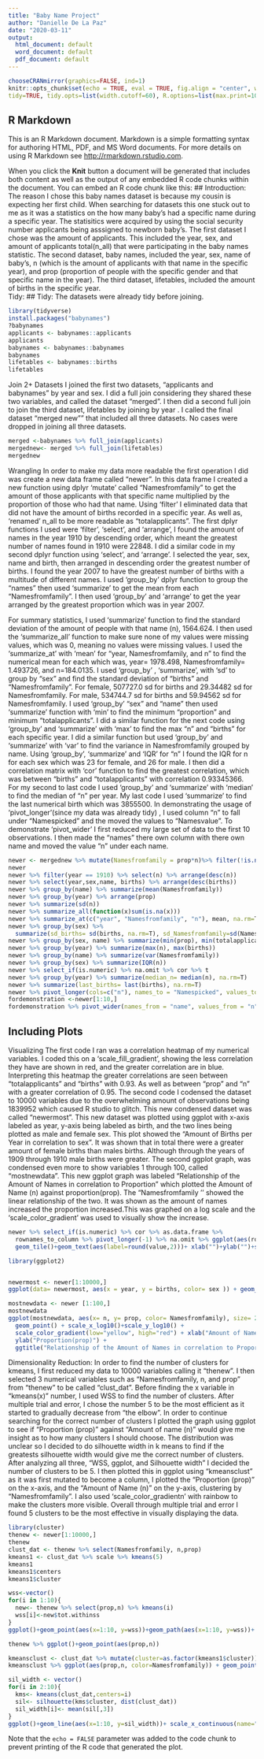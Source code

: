 ```yaml
---
title: "Baby Name Project"
author: "Danielle De La Paz"
date: "2020-03-11"
output:
  html_document: default
  word_document: default
  pdf_document: default
---
```


```r
chooseCRANmirror(graphics=FALSE, ind=1)
knitr::opts_chunk$set(echo = TRUE, eval = TRUE, fig.align = "center", warning = F, message = F,
tidy=TRUE, tidy.opts=list(width.cutoff=60), R.options=list(max.print=100))
```

## R Markdown

This is an R Markdown document. Markdown is a simple formatting syntax for authoring HTML, PDF, and MS Word documents. For more details on using R Markdown see <http://rmarkdown.rstudio.com>.

When you click the **Knit** button a document will be generated that includes both content as well as the output of any embedded R code chunks within the document. You can embed an R code chunk like this:
## Introduction: The reason I chose this baby names dataset is because my cousin is expecting her first child. When searching for datasets this one stuck out to me as it was a statistics on the how many baby's had a specific name during a specific year. The statisitics were acquired by using the social security number applicants being asssigned to newborn baby's. The first dataset I chose was the amount of applicants. This included the year, sex, and amount of applicants total(n_all) that were participating in the baby names statistic. The second dataset, baby names,  included the year, sex, name of baby's, n (which is the amount of applicants with that name in the specific year), and prop (proportion of people with the specific gender and that specific name in the year). The third dataset, lifetables, included the amount of births in the specific year.  
Tidy:
## Tidy: The datasets were already tidy before joining.
```R
library(tidyverse)
install.packages("babynames")
?babynames
applicants <- babynames::applicants
applicants
babynames <- babynames::babynames
babynames
lifetables <- babynames::births
lifetables
```
Join 2+ Datasets
I joined the first two datasets, "applicants and babynames" by year and sex. I did a full join considering they shared these two variables, and called the dataset "merged". I then did a second full join to join the third dataset, lifetables by joining by year . I called the final dataset "merged new"" that included all three datasets.
No cases were dropped in joining all three datasets.


```R
merged <-babynames %>% full_join(applicants)
mergednew<- merged %>% full_join(lifetables)
mergednew
```

Wrangling
In order to make my data more readable the first operation I did was create a new data frame called “newer”. In this data frame I created a new function using dplyr ‘mutate’ called “Namesfromfamily” to get the amount of those applicants with that specific name multiplied by the proportion of those who had that name.  Using ‘filter’ I eliminated data that did not have the amount of births recorded in a specific year. As well as, ‘renamed’ n_all to be more readable as “totalapplicants”. The first dplyr functions I used were ‘filter’, ‘select’, and ‘arrange’, I found the amount of names in the year 1910 by descending order, which meant the greatest number of names found in 1910 were 22848. I did a similar code in my second dplyr function using ‘select’, and ‘arrange’. I selected the year, sex, name and birth, then arranged in descending order the greatest number of births. I found the year 2007 to have the greatest number of births with a multitude of different names. I used ‘group_by’ dplyr function to group the “names” then used ‘summarize’ to get the mean from each “Namesfromfamily”. I then used ‘group_by’ and ‘arrange’ to get the year arranged by the greatest proportion which was in year 2007.

For summary statistics, I used ‘summarize’ function to find the standard deviation of the amount of people with that name (n), 1564.624. I then used the ‘summarize_all’ function to make sure none of my values were missing values, which was 0, meaning no values were missing values. I used the ‘summarize_at’ with ‘mean’ for “year, Namesfromfamily, and n” to find the numerical mean for each which was, year= 1978.498, Namesfromfamily= 1.493726, and n=184.0135. I used ‘group_by’ , ‘summarize’, with ‘sd’ to group by “sex” and find the standard deviation of “births” and “Namesfromfamily”. For female, 507727.0 sd for births and 29.34482 sd for Namesfromfamily. For male, 534744.7 sd for births and 59.94562 sd for Namesfromfamily. I used ‘group_by’ “sex” and “name” then used ‘summarize’ function with ‘min’ to find the minimum “proportion” and minimum “totalapplicants”. I did a similar function for the next code using ‘group_by’ and ‘summarize’ with ‘max’ to find the max “n” and “births” for each specific year.  I did a similar function but used  ‘group_by’ and ‘summarize’ with ‘var’ to find the variance in Namesfromfamily grouped by name. Using ‘group_by’, ‘summarize’ and ‘IQR’ for “n” I found the IQR for n for each sex which was 23 for female, and 26 for male. I then did a correlation matrix with ‘cor’ function to find the greatest correlation, which was between “births” and “totalapplicants” with correlation 0.93345366. For my second to last code I used ‘group_by’ and ‘summarize’ with ‘median’ to find the median of “n” per year. My last code I used ‘summarize’ to find the last numerical birth which was 3855500.
In demonstrating the usage of 'pivot_longer'(since my data was already tidy) , I used column "n" to fall under "Namespicked" and the moved the values to "Namesvalue". To demonstrate 'pivot_wider' I first reduced my large set of data to the first 10 observations. I then made the "names" there own column with there own name and moved the value "n" under each name.


```R
newer <- mergednew %>% mutate(Namesfromfamily = prop*n)%>% filter(!is.na(births)) %>% rename(totalapplicants=n_all)
newer
newer %>% filter(year == 1910) %>% select(n) %>% arrange(desc(n))
newer %>% select(year,sex,name, births) %>% arrange(desc(births))
newer %>% group_by(name) %>% summarize(mean(Namesfromfamily))
newer %>% group_by(year) %>% arrange(prop)
newer %>% summarize(sd(n))
newer %>% summarize_all(function(x)sum(is.na(x)))
newer %>% summarize_at(c("year", "Namesfromfamily", "n"), mean, na.rm=T)
newer %>% group_by(sex) %>%
  summarize(sd_births= sd(births, na.rm=T), sd_Namesfromfamily=sd(Namesfromfamily, na.rm = T))
newer %>% group_by(sex, name) %>% summarize(min(prop), min(totalapplicants))
newer %>% group_by(year) %>% summarize(max(n), max(births))
newer %>% group_by(name) %>% summarize(var(Namesfromfamily))
newer %>% group_by(sex) %>% summarize(IQR(n))
newer %>% select_if(is.numeric) %>% na.omit %>% cor %>% t
newer %>% group_by(year) %>% summarize(median_n= median(n), na.rm=T)
newer %>% summarize(last_births= last(births), na.rm=T)
newer %>% pivot_longer(cols=c("n"), names_to = "Namespicked", values_to = "Namesvalues")
fordemonstration <-newer[1:10,]
fordemonstration %>% pivot_wider(names_from = "name", values_from = "n")

```

## Including Plots
Visualizing 
The first code I ran was a correlation heatmap of my numerical variables. I coded this on a ‘scale_fill_gradient’, showing the less correlation they have are shown in red, and the greater correlation are in blue. Interpreting this heatmap the greater correlations are seen between “totalapplicants” and “births” with 0.93. As well as between “prop” and “n” with a greater correlation of 0.95. The second code I codensed the dataset to 10000 variables due to the overwhelming amount of observations being 1839952 which caused  R studio to glitch. This new condensed dataset was called “newermost”.  This new dataset was plotted using ggplot with x-axis labeled as year, y-axis being labeled as birth, and the two lines being plotted as male and female sex. This plot showed the “Amount of Births per Year in correlation to sex”. It was shown that in total there were a greater amount of female births than males births. Although through the years of 1909 through 1910 male births were greater. 
The second ggplot graph, was condensed even more to show variables 1 through 100, called “mostnewdata”. This new ggplot graph was labeled “Relationship of the Amount of Names in correlation to Proportion” which plotted the Amount of Name (n) against proportion(prop). The “Namesfromfamily '' showed the linear relationship of the two. It was shown as the amount of names increased the proportion increased.This was graphed on a log scale and the ‘scale_color_gradient’ was used to visually show the increase.

```R
newer %>% select_if(is.numeric) %>% cor %>% as.data.frame %>%
  rownames_to_column %>% pivot_longer(-1) %>% na.omit %>% ggplot(aes(rowname, name, fill=value))+ 
  geom_tile()+geom_text(aes(label=round(value,2)))+ xlab("")+ylab("")+scale_fill_gradient(low="red", high = "blue")

library(ggplot2)


newermost <- newer[1:10000,]
ggplot(data= newermost, aes(x = year, y = births, color= sex )) + geom_smooth(method= "lm") +ggtitle("Amount of Births per Year according to sex")

mostnewdata <- newer [1:100,]
mostnewdata
ggplot(mostnewdata, aes(x= n, y= prop, color= Namesfromfamily), size= 2, alpha=.5) + 
  geom_point() + scale_x_log10()+scale_y_log10() +
  scale_color_gradient(low="yellow", high="red") + xlab("Amount of Name(n)") + 
  ylab("Proportion(prop)") + 
  ggtitle("Relationship of the Amount of Names in correlation to Proportion") 

```


Dimensionality Reduction:
In order to find the number of clusters for kmeans, I first reduced my data to 10000 variables calling it “thenew”. I then selected 3 numerical variables such as “Namesfromfamily, n, and prop” from “thenew” to be called “clust_dat”. Before finding the x variable in “kmeans(x)” number, I used WSS to find the number of clusters. After multiple trial and error, I chose the number 5 to be the most efficient as it started to gradually decrease from “the elbow”. In order to continue searching for the correct number of clusters I plotted the graph using ggplot to see if “Proportion (prop)” against “Amount of name (n)” would give me insight as to how many clusters I should choose. The distribution was unclear so I decided to do silhouette width in k means to find if the greatests silhouette width would give me the correct number of clusters. After analyzing all three, “WSS, ggplot, and Silhouette width” I decided the number of clusters to be 5. I then plotted this in ggplot using “kmeansclust” as it was first mutated to become a column, I plotted the “Proportion (prop)” on the x-axis, and the “Amount of Name (n)” on the y-axis, clustering by “Namesfromfamily”. I also used ‘scale_color_gradientn’ with rainbow to make the clusters more visible.  Overall through multiple trial and error I found 5 clusters to be the most effective in visually displaying the data.

```R
library(cluster)
thenew <- newer[1:10000,]
thenew
clust_dat <- thenew %>% select(Namesfromfamily, n,prop)
kmeans1 <- clust_dat %>% scale %>% kmeans(5)
kmeans1
kmeans1$centers
kmeans1$cluster

wss<-vector()
for(i in 1:10){
  new<- thenew %>% select(prop,n) %>% kmeans(i)
  wss[i]<-new$tot.withinss
}
ggplot()+geom_point(aes(x=1:10, y=wss))+geom_path(aes(x=1:10, y=wss))+ xlab("clusters") + scale_x_continuous(breaks = 1:10)

thenew %>% ggplot()+geom_point(aes(prop,n))

kmeansclust <- clust_dat %>% mutate(cluster=as.factor(kmeans1$cluster))
kmeansclust %>% ggplot(aes(prop,n, color=Namesfromfamily)) + geom_point() + ylab("Amount of Name(n)") + xlab("Proportion(prop)") + ggtitle("kmeans")+ scale_color_gradientn(colours= rainbow(5))

sil_width <- vector()
for(i in 2:10){
  kms<- kmeans(clust_dat,centers=i)
  sil<- silhouette(kms$cluster, dist(clust_dat))
  sil_width[i]<- mean(sil[,3])
}
ggplot()+geom_line(aes(x=1:10, y=sil_width))+ scale_x_continuous(name="k", breaks=1:10)
```

Note that the `echo = FALSE` parameter was added to the code chunk to prevent printing of the R code that generated the plot.
